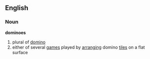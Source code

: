==English==
===Noun===
'''dominoes'''
{{wikipedia}}
# plural of [[domino]]
# either of several [[game]]s played by [[arranging]] domino [[tile]]s on a flat surface